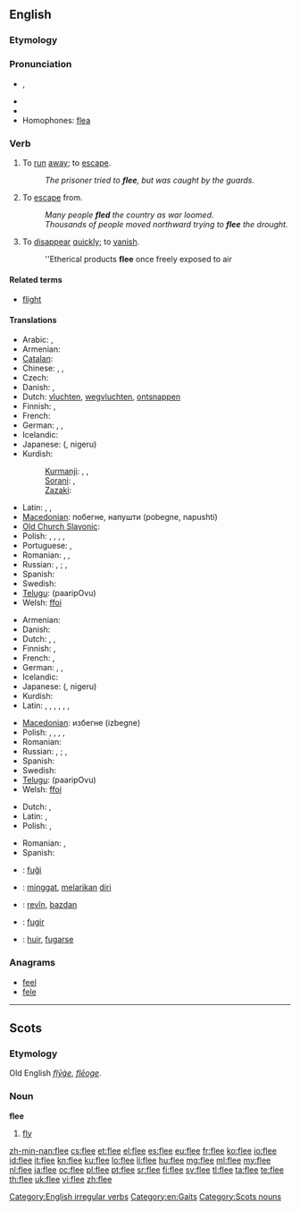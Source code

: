 ==English==

===Etymology===
{{etyl|ang}} {{term|fleon|flēon|lang=ang}}

===Pronunciation===
* {{IPA|/fliː/}}, {{X-SAMPA|/fli:/}}
* {{rhymes|iː}}
* {{audio|en-us-flee.ogg|Audio (US)}}
* Homophones: [[flea]]

===Verb===
{{en-verb|flees|fleeing|fled|fled}}

# {{intransitive}} To [[run]] [[away]]; to [[escape]].
#: ''The prisoner tried to '''flee''', but was caught by the guards.''
# {{transitive}} To [[escape]] from.
#: ''Many people '''fled''' the country as war loomed.''
#: ''Thousands of people moved northward trying to '''flee''' the drought.''
# {{intransitive}} To [[disappear]] [[quickly]]; to [[vanish]].
#: ''Etherical products '''flee''' once freely exposed to air

====Related terms====
* [[flight]]

====Translations====
{{trans-top|to run away; to escape}}
* Arabic: {{t-|ar|هرب|tr=haraba}},  {{t-|ar|فر|tr=farra}}
* Armenian: {{t-|hy|փախչել|tr=p’axčel}}
* [[Catalan]]: {{t+|ca|fugir}}
* Chinese: {{t-|cmn|逃|tr=táo|sc=Hani}}, {{t-|cmn|奔逃|tr=bēntáo|sc=Hani}},  {{t-|cmn|奔|tr=bēn|sc=Hani}}
* Czech: {{t-|cs|utéct}}
* Danish: {{t|da|flygte}}, {{t|da|fly}}
* Dutch: [[vluchten]], [[wegvluchten]], [[ontsnappen]]
* Finnish: {{t+|fi|paeta}}, {{t+|fi|karata}}
* French: {{t+|fr|s'enfuir}}
* German: {{t+|de|fliehen}}, {{t+|de|meiden}}, {{t+|de|flüchten}}
* Icelandic: {{t+|is|flýja}}
* Japanese: {{Jpan|[[逃げる]]}} ({{Jpan|[[にげる]]}}, nigeru)
* Kurdish:
*: [[Kurmanji]]: {{t+|ku|revîn}}, {{t+|ku|bazdan}}, {{t+|ku|bezîn}}
*: [[Sorani]]: {{ku-Arab|[[هه‌ڵاتن]]}}, {{ku-Arab|[[ده‌رپه‌ڕین]]}}
*: [[Zazaki]]: {{t+|ku|remayen}}
{{trans-mid}}
* Latin: {{t|la|fugio|alt=fugiō}}, {{t|la|fugio|alt=fugitō}}, {{t|la|perfugio}}
* [[Macedonian]]: побегне, напушти (pobegne, napushti)
* [[Old Church Slavonic]]: {{tø|cu|бѣжати|tr=běžati|sc=Cyrs}}
* Polish: {{t|pl|uciec}}, {{t+|pl|uciekać}}, {{t|pl|zbiec}}, {{t|pl|umknąć}}, {{t|pl|umykać}}
* Portuguese: {{t|pt|escapar}}, {{t|pt|fugir}}
* Romanian: {{t-|ro|scăpa}},  {{t+|ro|evada}},  {{t+|ro|fugi}}
* Russian: {{t|ru|убегать|tr=ubegát'}} {{impf}}, {{t|ru|убежать|tr=ubežát'}} {{pf.}}; {{t|ru|удирать|tr=udirát'}} {{impf}}, {{t|ru|удрать|tr=udrát'}} {{pf.}}
* Spanish: {{t+|es|huir}}
* Swedish: {{t+|sv|fly}}
* [[Telugu]]: {{t|te|పారిపోవు}} (paaripOvu)
* Welsh: [[ffoi]]
{{trans-bottom}}

{{trans-top|to escape from}}
* Armenian: {{t-|hy|փախչել|tr=p’axčel}}
* Danish: {{t|da|flygte}}
* Dutch: {{t+|nl|ontkomen}}, {{t-|nl|ontlopen}}, {{t-|nl|ontvluchten}}
* Finnish: {{t+|fi|paeta}}, {{t+|fi|karata}}
* French: {{t+|fr|fuir}}, {{t+|fr|échapper}}
* German: {{t+|de|fliehen}}, {{t-|de|entfliehen}}, {{t+|de|flüchten}}
* Icelandic: {{t+|is|flýja}}
* Japanese: {{Jpan|[[逃げる]]}} ({{Jpan|[[にげる]]}}, nigeru)
* Kurdish: {{ku-Arab|[[ڕاکردن]]}}
* Latin: {{t|la|fugio}}, {{t|la|confugio}}, {{t|la|diffugio}}, {{t|la|profugio}}, {{t|la|refugio}}, {{t|la|evado}}, {{t|la|evado}}
{{trans-mid}}
* [[Macedonian]]: избегне (izbegne)
* Polish: {{t|pl|uciec}}, {{t+|pl|uciekać}}, {{t|pl|zbiec}}, {{t|pl|umknąć}}, {{t|pl|umykać}}
* Romanian: {{t+|ro|fugi}}
* Russian: {{t|ru|убегать|tr=ubegát'}} {{impf}}, {{t|ru|убежать|tr=ubežát'}} {{pf.}}; {{t|ru|удирать|tr=udirát'}} {{impf}}, {{t|ru|удрать|tr=udrát'}} {{pf.}}
* Spanish: {{t+|es|huir}}
* Swedish: {{t+|sv|fly}}
* [[Telugu]]: {{t|te|పారిపోవు}} (paaripOvu)
* Welsh: [[ffoi]]
{{trans-bottom}}

{{trans-top|to disappear quickly}}
* Dutch: {{t+|nl|vervliegen}}, {{t+|nl|vlieden}}
* Latin: {{t|la|evanesco}}, {{t|la|aufugio}}
* Polish: {{t|pl|ulotnić się}}, {{t|pl|ulatniać się}}
{{trans-mid}}
* Romanian: {{context|figuratively}} {{t|ro|a se evapora}},  {{t+|ro|dispărea}}
* Spanish: {{t|es|desvanecerse}}
{{trans-bottom}}

{{checktrans-top}}
* {{ttbc|eo}}: [[fuĝi]]
* {{ttbc|id}}: [[minggat]], [[lari|melarikan]] [[diri]]
* {{ttbc|ku}}: [[revîn]], [[bazdan]]
{{trans-mid}}
* {{ttbc|pt}}: [[fugir]]
* {{ttbc|es}}: [[huir]], [[fugarse]]
{{trans-bottom}}

===Anagrams===
* [[feel#English|feel]]
* [[fele#English|fele]]

[[Category:English irregular verbs]]
[[Category:en:Gaits]]

----

==Scots==

===Etymology===
Old English ''[[flyge|flȳġe]]'', ''[[fleoge|flēoge]]''.

===Noun===
'''flee'''

# [[fly]]

[[Category:Scots nouns]]

[[zh-min-nan:flee]]
[[cs:flee]]
[[et:flee]]
[[el:flee]]
[[es:flee]]
[[eu:flee]]
[[fr:flee]]
[[ko:flee]]
[[io:flee]]
[[id:flee]]
[[it:flee]]
[[kn:flee]]
[[ku:flee]]
[[lo:flee]]
[[li:flee]]
[[hu:flee]]
[[mg:flee]]
[[ml:flee]]
[[my:flee]]
[[nl:flee]]
[[ja:flee]]
[[oc:flee]]
[[pl:flee]]
[[pt:flee]]
[[sr:flee]]
[[fi:flee]]
[[sv:flee]]
[[tl:flee]]
[[ta:flee]]
[[te:flee]]
[[th:flee]]
[[uk:flee]]
[[vi:flee]]
[[zh:flee]]